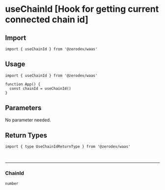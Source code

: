 # useChainId [Hook for getting current connected chain id]

## Import
```tsx
import { useChainId } from '@zerodev/waas'
```

## Usage
```tsx
import { useChainId } from '@zerodev/waas'

function App() {
  const chainId = useChainId()
}
```

## Parameters

No parameter needed.

## Return Types

```tsx
import { type UseChainIdReturnType } from '@zerodev/waas'
```

<br />

---


### ChainId
`number`

